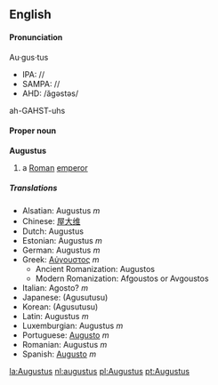 {{Wikipedia}}
==English==
====Pronunciation====
Au·gus·tus
*IPA: //
*SAMPA: //
*AHD: /ăgəstəs/
ah-GAHST-uhs

====Proper noun ====
'''Augustus'''
#a [[Roman]] [[emperor]]

===== Translations =====
*Alsatian: Augustus ''m''
*Chinese: [[屋大维]]<!-- ()-->
*Dutch: Augustus
*Estonian: Augustus ''m''
*German: Augustus ''m''
*Greek: [[Αύγουστος]] ''m''
**Ancient Romanization: Augustos
**Modern Romanization: Afgoustos or Avgoustos
*Italian: Agosto? ''m''
*Japanese: [[]] (Agusutusu)
*Korean: [[]] (Agusutusu)
*Latin: Augustus ''m''
*Luxemburgian: Augustus ''m''
*Portuguese: [[Augusto]] ''m''
*Romanian: Augustus ''m''
*Spanish: [[Augusto]] ''m''

[[la:Augustus]]
[[nl:augustus]]
[[pl:Augustus]]
[[pt:Augustus]]